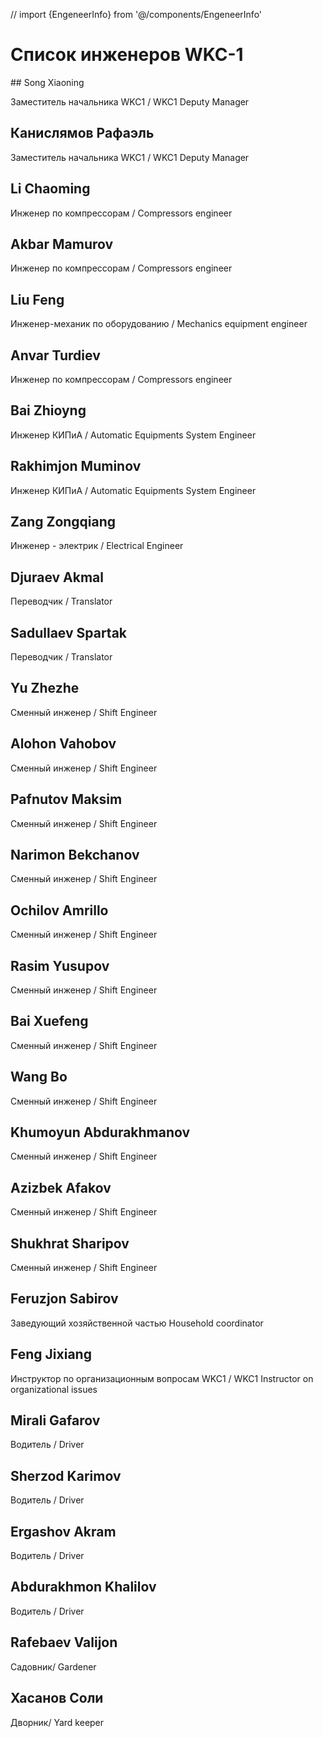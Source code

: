 // import {EngeneerInfo} from '@/components/EngeneerInfo'


<HeroPattern />

# Список инженеров WKC-1

<Engineers />
## Song Xiaoning

Заместитель начальника WKC1 / WKC1 Deputy Manager

## Канислямов Рафаэль

Заместитель начальника WKC1 / WKC1 Deputy Manager

## Li Chaoming

Инженер по компрессорам / Compressors engineer

## Akbar Mamurov

Инженер по компрессорам / Compressors engineer

## Liu Feng

Инженер-механик по оборудованию / Mechanics equipment engineer

## Anvar Turdiev

Инженер по компрессорам / Compressors engineer

## Bai Zhioyng

Инженер КИПиА / Automatic Equipments System Engineer

## Rakhimjon Muminov

Инженер КИПиА / Automatic Equipments System Engineer

## Zang Zongqiang

Инженер - электрик / Electrical Engineer

## Djuraev Akmal

Переводчик / Translator

## Sadullaev Spartak

Переводчик / Translator

## Yu Zhezhe

Сменный инженер / Shift Engineer

## Alohon Vahobov

Сменный инженер / Shift Engineer

## Pafnutov Maksim

Сменный инженер / Shift Engineer

## Narimon Bekchanov

Сменный инженер / Shift Engineer

## Ochilov Amrillo

Сменный инженер / Shift Engineer

## Rasim Yusupov

Сменный инженер / Shift Engineer

## Bai Xuefeng

Сменный инженер / Shift Engineer

## Wang Bo

Сменный инженер / Shift Engineer

## Khumoyun Abdurakhmanov

Сменный инженер / Shift Engineer

## Azizbek Afakov

Сменный инженер / Shift Engineer

## Shukhrat Sharipov

Сменный инженер / Shift Engineer

## Feruzjon Sabirov

Заведующий хозяйственной частью
Household coordinator

## Feng Jixiang

Инструктор по организационным вопросам WKC1 / WKC1 Instructor on organizational issues

## Mirali Gafarov

Водитель / Driver

## Sherzod Karimov

Водитель / Driver

## Ergashov Akram

Водитель / Driver

## Abdurakhmon Khalilov

Водитель / Driver

## Rafebaev Valijon

Садовник/ Gardener

## Хасанов Соли

Дворник/ Yard keeper

